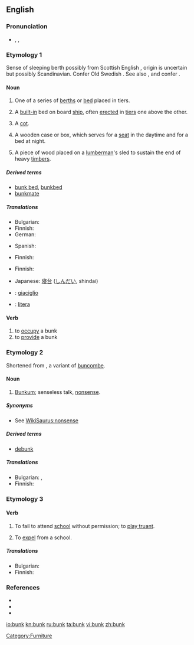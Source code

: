 {{wikipedia|dab=bunk}}
==English==

===Pronunciation===
* {{enPR|bŭngk}}, {{IPA|/bʌŋk/}}, {{SAMPA|/bVNk/}}
*: {{rhymes|ʌŋk}}

===Etymology 1===
Sense of sleeping berth possibly from Scottish English {{term|bunker||seat, bench}}, origin is uncertain but possibly Scandinavian.
Confer Old Swedish {{term|bunke||boards used to protect the cargo of a ship|lang=}}.
See also {{term|boarding}}, {{term|flooring}} and confer {{term|bunch}}.

====Noun====
{{en-noun}}

# One of a series of [[berth]]s or [[bed]] placed in tiers.
# {{nautical}} A [[built-in]] bed on board [[ship]], often [[erected]] in [[tier]]s one above the other.
# {{military}} A [[cot]].
# {{US}} A wooden case or box, which serves for a [[seat]] in the daytime and for a bed at night.
# {{US|informal}} A piece of wood placed on a [[lumberman]]'s sled to sustain the end of heavy [[timber]]s.

=====Derived terms=====
* [[bunk bed]], [[bunkbed]]
* [[bunkmate]]

=====Translations=====
{{trans-top|(nautical) built-in bed on board ship}}
* Bulgarian: {{t|bg|койка|f|sc=Cyrl}}
* Finnish: {{t+|fi|punkka}}
* German: {{t+|de|Koje|f}}
{{trans-mid}}
* Spanish: {{t-|es|camarote|m}}
{{trans-bottom}}

{{trans-top|(military) cot}}
* Finnish: {{t+|fi|punkka}}
{{trans-mid}}
{{trans-bottom}}

{{trans-top|one of a series of berth in tiers}}
* Finnish: {{t+|fi|punkka}}
{{trans-mid}}
* Japanese: [[寝台]] ([[しんだい]], shindai)
{{trans-bottom}}

{{checktrans-top}}
* {{ttbc|Italian}}: [[giaciglio]] {{m}}
{{trans-mid}}
* {{ttbc|Spanish}}: [[litera]] {{f}}
{{trans-bottom}}

====Verb====
{{en-verb}}

# to [[occupy]] a bunk
# to [[provide]] a bunk

===Etymology 2===
Shortened from {{term|bunkum}}, a variant of [[buncombe]].

====Noun====
{{en-noun|-}}

# {{slang}} [[bunkum|Bunkum]]; senseless talk, [[nonsense]].

=====Synonyms=====
* See [[WikiSaurus:nonsense]]

=====Derived terms=====
* [[debunk]]

=====Translations=====
{{trans-top|nonsense}}
* Bulgarian: {{t|bg|глупости|p|sc=Cyrl}},  {{t|bg|дрънканици|p|sc=Cyrl}}
* Finnish: {{t-|fi|soopa}}
{{trans-mid}}
{{trans-bottom}}

===Etymology 3===
{{rfe}}

====Verb====
{{en-verb}}

# {{British}} To fail to attend [[school]] without permission; to [[play truant]].
# {{obsolete}} To [[expel]] from a school.

=====Translations=====
{{trans-top|to fail to attend school without permission}}
* Bulgarian: {{t|bg|бягам от училище|sc=Cyrl}}
* Finnish: {{t+|fi|lintsata}}
{{trans-mid}}
{{trans-bottom}}

===References===
* {{R:Online Etymology Dictionary}}
* {{R:Websters}}
* {{R:1913}}

[[Category:Furniture]]

[[io:bunk]]
[[kn:bunk]]
[[ru:bunk]]
[[ta:bunk]]
[[vi:bunk]]
[[zh:bunk]]